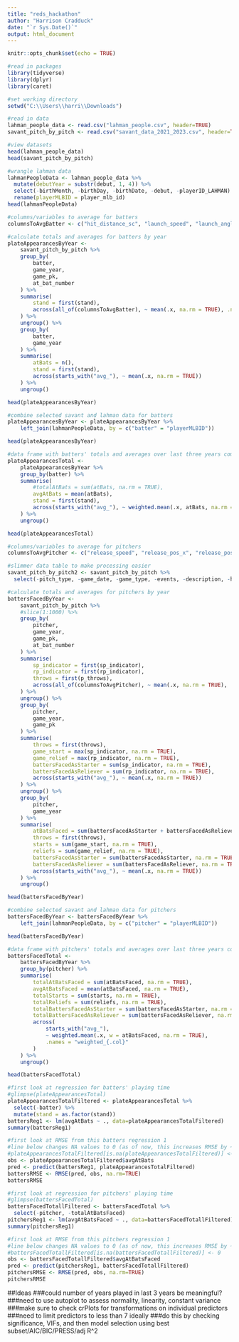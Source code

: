 ---
title: "reds_hackathon"
author: "Harrison Cradduck"
date: "`r Sys.Date()`"
output: html_document
---

```{r setup, include=FALSE}
knitr::opts_chunk$set(echo = TRUE)
```

```{r}
#read in packages
library(tidyverse)
library(dplyr)
library(caret)
```

```{r}
#set working directory
setwd("C:\\Users\\harri\\Downloads")
```

```{r}
#read in data
lahman_people_data <- read.csv("lahman_people.csv", header=TRUE)
savant_pitch_by_pitch <- read.csv("savant_data_2021_2023.csv", header=TRUE)
```

```{r}
#view datasets
head(lahman_people_data)
head(savant_pitch_by_pitch)
```

```{r}
#wrangle lahman data
lahmanPeopleData <- lahman_people_data %>%
  mutate(debutYear = substr(debut, 1, 4)) %>%
  select(-birthMonth, -birthDay, -birthDate, -debut, -playerID_LAHMAN) %>%
  rename(playerMLBID = player_mlb_id)
head(lahmanPeopleData)
```

```{r}
#columns/variables to average for batters
columnsToAvgBatter <- c("hit_distance_sc", "launch_speed", "launch_angle", "strikes", "hc_x", "hc_y", "estimated_ba_using_speedangle", "estimated_woba_using_speedangle", "woba_value", "woba_denom", "babip_value", "iso_value")
```

```{r}
#calculate totals and averages for batters by year
plateAppearancesByYear <- 
    savant_pitch_by_pitch %>%
    group_by(
        batter,
        game_year,
        game_pk,
        at_bat_number
    ) %>%
    summarise(
        stand = first(stand),
        across(all_of(columnsToAvgBatter), ~ mean(.x, na.rm = TRUE), .names = "avg_{.col}")
    ) %>%
    ungroup() %>%
    group_by(
        batter,
        game_year
    ) %>%
    summarise(
        atBats = n(),
        stand = first(stand),
        across(starts_with("avg_"), ~ mean(.x, na.rm = TRUE))
    ) %>%
    ungroup()
```

```{r}
head(plateAppearancesByYear)
```

```{r}
#combine selected savant and lahman data for batters
plateAppearancesByYear <- plateAppearancesByYear %>%
    left_join(lahmanPeopleData, by = c("batter" = "playerMLBID"))
```

```{r}
head(plateAppearancesByYear)
```

```{r}
#data frame with batters' totals and averages over last three years combined
plateAppearancesTotal <- 
    plateAppearancesByYear %>%
    group_by(batter) %>%
    summarise(
        #totalAtBats = sum(atBats, na.rm = TRUE),
        avgAtBats = mean(atBats),
        stand = first(stand),
        across(starts_with("avg_"), ~ weighted.mean(.x, atBats, na.rm = TRUE), .names = "weighted_{.col}")
    ) %>%
    ungroup()
```

```{r}
head(plateAppearancesTotal)
```

```{r}
#columns/variables to average for pitchers
columnsToAvgPitcher <- c("release_speed", "release_pos_x", "release_pos_y", "balls", "strikes", "pfx_x", "pfx_z", "vx0", "vy0", "vz0", "ax", "ay", "az", "effective_speed", "release_spin_rate", "release_extension", "spin_axis")
```

```{r}
#slimmer data table to make processing easier
savant_pitch_by_pitch2 <- savant_pitch_by_pitch %>%
  select(-pitch_type, -game_date, -game_type, -events, -description, -home_team, -away_team, -type, -hit_location, -bb_type, -on_3b, -on_2b, -on_1b, -fielder_2, -fielder_2_1, -fielder_3, -fielder_4, -fielder_5, -fielder_6, -fielder_7, -fielder_8, -fielder_9, -pitcher_1, -if_fielding_alignment, -of_fielding_alignment, -bat_score, -fld_score, -post_away_score, -post_home_score, -post_bat_score, -post_fld_score)
```

```{r}
#calculate totals and averages for pitchers by year
battersFacedByYear <- 
    savant_pitch_by_pitch %>%
    #slice(1:1000) %>%
    group_by(
        pitcher,
        game_year,
        game_pk,
        at_bat_number
    ) %>%
    summarise(
        sp_indicator = first(sp_indicator),
        rp_indicator = first(rp_indicator),
        throws = first(p_throws),
        across(all_of(columnsToAvgPitcher), ~ mean(.x, na.rm = TRUE), .names = "avg_{.col}")
    ) %>%
    ungroup() %>%
    group_by(
        pitcher,
        game_year,
        game_pk
    ) %>%
    summarise(
        throws = first(throws),
        game_start = max(sp_indicator, na.rm = TRUE),
        game_relief = max(rp_indicator, na.rm = TRUE),
        battersFacedAsStarter = sum(sp_indicator, na.rm = TRUE),
        battersFacedAsReliever = sum(rp_indicator, na.rm = TRUE),
        across(starts_with("avg_"), ~ mean(.x, na.rm = TRUE))
    ) %>%
    ungroup() %>%
    group_by(
        pitcher,
        game_year
    ) %>%
    summarise(
        atBatsFaced = sum(battersFacedAsStarter + battersFacedAsReliever),
        throws = first(throws),
        starts = sum(game_start, na.rm = TRUE),
        reliefs = sum(game_relief, na.rm = TRUE),
        battersFacedAsStarter = sum(battersFacedAsStarter, na.rm = TRUE),
        battersFacedAsReliever = sum(battersFacedAsReliever, na.rm = TRUE),
        across(starts_with("avg_"), ~ mean(.x, na.rm = TRUE))
    ) %>%
    ungroup()
```

```{r}
head(battersFacedByYear)
```

```{r}
#combine selected savant and lahman data for pitchers
battersFacedByYear <- battersFacedByYear %>%
    left_join(lahmanPeopleData, by = c("pitcher" = "playerMLBID"))
```

```{r}
head(battersFacedByYear)
```

```{r}
#data frame with pitchers' totals and averages over last three years combined
battersFacedTotal <- 
    battersFacedByYear %>%
    group_by(pitcher) %>%
    summarise(
        totalAtBatsFaced = sum(atBatsFaced, na.rm = TRUE),
        avgAtBatsFaced = mean(atBatsFaced, na.rm = TRUE),
        totalStarts = sum(starts, na.rm = TRUE),
        totalReliefs = sum(reliefs, na.rm = TRUE),
        totalBattersFacedAsStarter = sum(battersFacedAsStarter, na.rm = TRUE),
        totalBattersFacedAsReliever = sum(battersFacedAsReliever, na.rm = TRUE),
        across(
            starts_with("avg_"), 
            ~ weighted.mean(.x, w = atBatsFaced, na.rm = TRUE), 
            .names = "weighted_{.col}"
        )
    ) %>%
    ungroup()
```


```{r}
head(battersFacedTotal)
```

```{r}
#first look at regression for batters' playing time
#glimpse(plateAppearancesTotal)
plateAppearancesTotalFiltered <- plateAppearancesTotal %>%
  select(-batter) %>%
  mutate(stand = as.factor(stand))
battersReg1 <- lm(avgAtBats ~ ., data=plateAppearancesTotalFiltered)
summary(battersReg1)
```

```{r}
#first look at RMSE from this batters regression 1
#line below changes NA values to 0 (as of now, this increases RMSE by ~10)
#plateAppearancesTotalFiltered[is.na(plateAppearancesTotalFiltered)] <- 0
obs <- plateAppearancesTotalFiltered$avgAtBats
pred <- predict(battersReg1, plateAppearancesTotalFiltered)
battersRMSE <- RMSE(pred, obs, na.rm=TRUE)
battersRMSE
```

```{r}
#first look at regression for pitchers' playing time
#glimpse(battersFacedTotal)
battersFacedTotallFiltered <- battersFacedTotal %>%
  select(-pitcher, -totalAtBatsFaced)
pitchersReg1 <- lm(avgAtBatsFaced ~ ., data=battersFacedTotallFiltered)
summary(pitchersReg1)
```

```{r}
#first look at RMSE from this pitchers regression 1
#line below changes NA values to 0 (as of now, this increases RMSE by ~10)
#battersFacedTotallFiltered[is.na(battersFacedTotallFiltered)] <- 0
obs <- battersFacedTotallFiltered$avgAtBatsFaced
pred <- predict(pitchersReg1, battersFacedTotallFiltered)
pitchersRMSE <- RMSE(pred, obs, na.rm=TRUE)
pitchersRMSE
```

##Ideas
###could number of years played in last 3 years be meaningful?
###need to use autoplot to assess normality, linearity, constant variance
###make sure to check crPlots for transformations on individual predictors
###need to limit predictors to less than 7 ideally
###do this by checking significance, VIFs, and then model selection using best subset/AIC/BIC/PRESS/adj R^2

